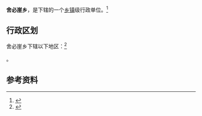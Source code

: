 {{中国乡级行政区|15/01/23/203/000}}

'''舍必崖乡'''，是{{PRC admin/fullname|15/01/23/203/000|3}}下辖的一个[[乡镇|乡镇]]级行政单位。<ref>{{PRC admin/ref sgc|{{PRC admin/parent|15/01/23/203/000}}}}</ref>

== 行政区划 ==

舍必崖乡下辖以下地区：<ref>{{PRC admin/ref sgc|15/01/23/203/000}}</ref>

{{PRC admin/children|15/01/23/203/000}}。

== 参考资料 ==

{{reflist}}

{{行政区划小作品}}
{{PRC admin/navcat|15/01/23/203/000}}